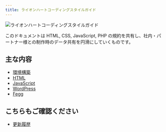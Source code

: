 ```yaml
---
title: ライオンハートコーディングスタイルガイド
---
```


![ライオンハートコーディングスタイルガイド](/img/main.png)

このドキュメントは HTML, CSS, JavaScript, PHP の規約を共有し、社内・パートナー様との制作時のデータ共有を円滑にしていくものです。

## 主な内容

- [環境構築](/docs/env)
- [HTML](/docs/html)
- [JavaScript](/docs/javascript)
- [WordPress](/docs/wordpress)
- [Fegg](/docs/fegg)

## こちらもご確認ください

- [更新履歴](/updated)
